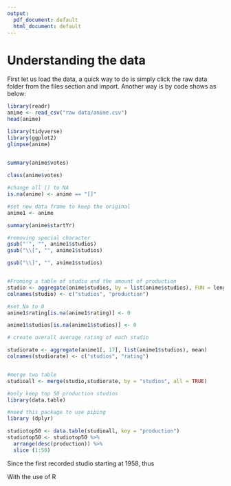 ```yaml
---
output:
  pdf_document: default
  html_document: default
---
```

# Understanding the data

First let us load the data, a quick way to do is simply click the raw data folder from the files section and import.
Another way is by code shows as below: 
```r
library(readr)
anime <- read_csv("raw data/anime.csv")
head(anime)
```

```r
library(tidyverse)
library(ggplot2)
glimpse(anime)

   
summary(anime$votes)

class(anime$votes)

#change all [] to NA
is.na(anime) <- anime == "[]"

#set new data frame to keep the original 
anime1 <- anime

summary(anime$startYr)

#removing special character
gsub("'", "", anime1$studios)
gsub("\\[", "", anime1$studios)

gsub("\\]", "", anime1$studios)


#Froming a table of studio and the amount of production
studio <- aggregate(anime$studios, by = list(anime$studios), FUN = length)
colnames(studio) <- c("studios", "production")

#set Na to 0
anime1$rating[is.na(anime1$rating)] <- 0

anime1$studios[is.na(anime1$studios)] <- 0

# create overall average rating of each studio

studiorate <- aggregate(anime1[, 17], list(anime1$studios), mean)
colnames(studiorate) <- c("studios", "rating")


#merge two table
studioall <- merge(studio,studiorate, by = "studios", all = TRUE)

#only keep top 50 production studios
library(data.table)

#need this package to use piping
library (dplyr)

studiotop50 <- data.table(studioall, key = "production")
studiotop50 <- studiotop50 %>% 
  arrange(desc(production)) %>% 
  slice (1:50)


```




Since the first recorded studio starting at 1958, thus





















With the use of R